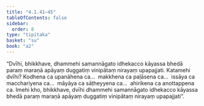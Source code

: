 ```yaml
---
title: "4.1.41–45"
tableOfContents: false
sidebar:
  order: 8
type: "tipitaka"
basket: "su"
book: "a2"
---
```



<DynamicBreadcrumb />

<Division number="189" book="a2" bookNo="15" page="96">

<Paragraph number="284" book="a2">
“Dvīhi, bhikkhave, dhammehi samannāgato idhekacco kāyassa bhedā paraṃ maraṇā apāyaṃ duggatiṃ vinipātaṃ nirayaṃ upapajjati. Katamehi dvīhi? Kodhena ca upanāhena ca…  makkhena ca paḷāsena ca…  issāya ca macchariyena ca…  māyāya ca sāṭheyyena ca…  ahirikena ca anottappena ca. Imehi kho, bhikkhave, dvīhi dhammehi samannāgato idhekacco kāyassa bhedā paraṃ maraṇā apāyaṃ duggatiṃ vinipātaṃ nirayaṃ upapajjati”.
</Paragraph>
</Division>